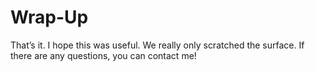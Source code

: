 # Wrap-Up {-}

That's it. I hope this was useful. We really only scratched the surface.
If there are any questions, you can contact me!
